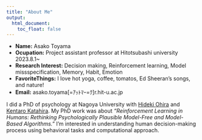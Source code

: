 ```yaml
---
title: "About Me"
output:
  html_document:
    toc_float: false
---
```


- __Name:__ Asako Toyama
- __Ocupation:__ Project assistant professor at Hitotsubashi university 2023.8.1~
- __Research Interest:__ Decision making, Reinforcement learning, Model missspecification, Memory, Habit, Emotion
- __FavoriteThings:__ I love hot yoga, coffee, tomatos, Ed Sheeran's songs, and nature!
- __Email:__ asako.toyama[=ｱｯﾄﾏｰ=ｸ]r.hit-u.ac.jp
    

    
I did a PhD of psychology at Nagoya University with [Hideki Ohira](https://scholar.google.com/citations?user=E7yKMWUAAAAJ&hl=ja) and [Kentaro Katahira](https://sites.google.com/site/nagoyacbslab/). 
My PhD work was about _"Reinforcement Learning in Humans: Rethinking Psychologically Plausible Model-Free and Model-Based Algorithms."_ I'm interested in understanding human decision-making process using behavioral tasks and computational approach.
